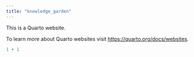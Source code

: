 ```yaml
---
title: "knowledge_garden"
---
```


This is a Quarto website.

To learn more about Quarto websites visit <https://quarto.org/docs/websites>.

```r
1 + 1
```
